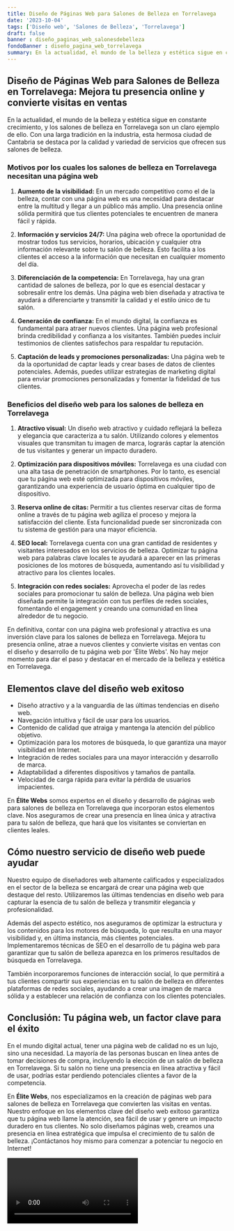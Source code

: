 ```yaml
---
title: Diseño de Páginas Web para Salones de Belleza en Torrelavega
date: '2023-10-04'
tags: ['Diseño web', 'Salones de Belleza', 'Torrelavega']
draft: false
banner : diseño_paginas_web_salonesdebelleza
fondoBanner : diseño_pagina_web_torrelavega
summary: En la actualidad, el mundo de la belleza y estética sigue en constante crecimiento, y los salones de belleza en Torrelavega son un claro ejemplo de ello. Con una larga tradición en la industria, esta hermosa ciudad de Cantabria se destaca por la calidad y variedad de servicios que ofrecen sus salones de belleza.
---
```


## **Diseño de Páginas Web para Salones de Belleza en Torrelavega: Mejora tu presencia online y convierte visitas en ventas**

En la actualidad, el mundo de la belleza y estética sigue en constante crecimiento, y los salones de belleza en Torrelavega son un claro ejemplo de ello. Con una larga tradición en la industria, esta hermosa ciudad de Cantabria se destaca por la calidad y variedad de servicios que ofrecen sus salones de belleza.

### **Motivos por los cuales los salones de belleza en Torrelavega necesitan una página web**

1. **Aumento de la visibilidad:** En un mercado competitivo como el de la belleza, contar con una página web es una necesidad para destacar entre la multitud y llegar a un público más amplio. Una presencia online sólida permitirá que tus clientes potenciales te encuentren de manera fácil y rápida.

2. **Información y servicios 24/7:** Una página web ofrece la oportunidad de mostrar todos tus servicios, horarios, ubicación y cualquier otra información relevante sobre tu salón de belleza. Esto facilita a los clientes el acceso a la información que necesitan en cualquier momento del día.

3. **Diferenciación de la competencia:** En Torrelavega, hay una gran cantidad de salones de belleza, por lo que es esencial destacar y sobresalir entre los demás. Una página web bien diseñada y atractiva te ayudará a diferenciarte y transmitir la calidad y el estilo único de tu salón.

4. **Generación de confianza:** En el mundo digital, la confianza es fundamental para atraer nuevos clientes. Una página web profesional brinda credibilidad y confianza a los visitantes. También puedes incluir testimonios de clientes satisfechos para respaldar tu reputación.

5. **Captación de leads y promociones personalizadas:** Una página web te da la oportunidad de captar leads y crear bases de datos de clientes potenciales. Además, puedes utilizar estrategias de marketing digital para enviar promociones personalizadas y fomentar la fidelidad de tus clientes.

### **Beneficios del diseño web para los salones de belleza en Torrelavega**

1. **Atractivo visual:** Un diseño web atractivo y cuidado reflejará la belleza y elegancia que caracteriza a tu salón. Utilizando colores y elementos visuales que transmitan tu imagen de marca, lograrás captar la atención de tus visitantes y generar un impacto duradero.

2. **Optimización para dispositivos móviles:** Torrelavega es una ciudad con una alta tasa de penetración de smartphones. Por lo tanto, es esencial que tu página web esté optimizada para dispositivos móviles, garantizando una experiencia de usuario óptima en cualquier tipo de dispositivo.

3. **Reserva online de citas:** Permitir a tus clientes reservar citas de forma online a través de tu página web agiliza el proceso y mejora la satisfacción del cliente. Esta funcionalidad puede ser sincronizada con tu sistema de gestión para una mayor eficiencia.

4. **SEO local:** Torrelavega cuenta con una gran cantidad de residentes y visitantes interesados en los servicios de belleza. Optimizar tu página web para palabras clave locales te ayudará a aparecer en las primeras posiciones de los motores de búsqueda, aumentando así tu visibilidad y atractivo para los clientes locales.

5. **Integración con redes sociales:** Aprovecha el poder de las redes sociales para promocionar tu salón de belleza. Una página web bien diseñada permite la integración con tus perfiles de redes sociales, fomentando el engagement y creando una comunidad en línea alrededor de tu negocio.

En definitiva, contar con una página web profesional y atractiva es una inversión clave para los salones de belleza en Torrelavega. Mejora tu presencia online, atrae a nuevos clientes y convierte visitas en ventas con el diseño y desarrollo de tu página web por 'Élite Webs'. No hay mejor momento para dar el paso y destacar en el mercado de la belleza y estética en Torrelavega.

<GifSeo />

<Cta />

## Elementos clave del diseño web exitoso

- Diseño atractivo y a la vanguardia de las últimas tendencias en diseño web.
- Navegación intuitiva y fácil de usar para los usuarios.
- Contenido de calidad que atraiga y mantenga la atención del público objetivo.
- Optimización para los motores de búsqueda, lo que garantiza una mayor visibilidad en Internet.
- Integración de redes sociales para una mayor interacción y desarrollo de marca.
- Adaptabilidad a diferentes dispositivos y tamaños de pantalla.
- Velocidad de carga rápida para evitar la pérdida de usuarios impacientes.

En **Élite Webs** somos expertos en el diseño y desarrollo de páginas web para salones de belleza en Torrelavega que incorporan estos elementos clave. Nos aseguramos de crear una presencia en línea única y atractiva para tu salón de belleza, que hará que los visitantes se conviertan en clientes leales.

## Cómo nuestro servicio de diseño web puede ayudar

Nuestro equipo de diseñadores web altamente calificados y especializados en el sector de la belleza se encargará de crear una página web que destaque del resto. Utilizaremos las últimas tendencias en diseño web para capturar la esencia de tu salón de belleza y transmitir elegancia y profesionalidad.

Además del aspecto estético, nos aseguramos de optimizar la estructura y los contenidos para los motores de búsqueda, lo que resulta en una mayor visibilidad y, en última instancia, más clientes potenciales. Implementaremos técnicas de SEO en el desarrollo de tu página web para garantizar que tu salón de belleza aparezca en los primeros resultados de búsqueda en Torrelavega.

También incorporaremos funciones de interacción social, lo que permitirá a tus clientes compartir sus experiencias en tu salón de belleza en diferentes plataformas de redes sociales, ayudando a crear una imagen de marca sólida y a establecer una relación de confianza con los clientes potenciales.

## Conclusión: Tu página web, un factor clave para el éxito

En el mundo digital actual, tener una página web de calidad no es un lujo, sino una necesidad. La mayoría de las personas buscan en línea antes de tomar decisiones de compra, incluyendo la elección de un salón de belleza en Torrelavega. Si tu salón no tiene una presencia en línea atractiva y fácil de usar, podrías estar perdiendo potenciales clientes a favor de la competencia.

En **Élite Webs**, nos especializamos en la creación de páginas web para salones de belleza en Torrelavega que convierten las visitas en ventas. Nuestro enfoque en los elementos clave del diseño web exitoso garantiza que tu página web llame la atención, sea fácil de usar y genere un impacto duradero en tus clientes. No solo diseñamos páginas web, creamos una presencia en línea estratégica que impulsa el crecimiento de tu salón de belleza. ¡Contáctanos hoy mismo para comenzar a potenciar tu negocio en Internet!

<Video />

<CtaBot job='Salones de Belleza' city='Torrelavega'/>

<Gmaps query='Torrelavega+españa+maps' />